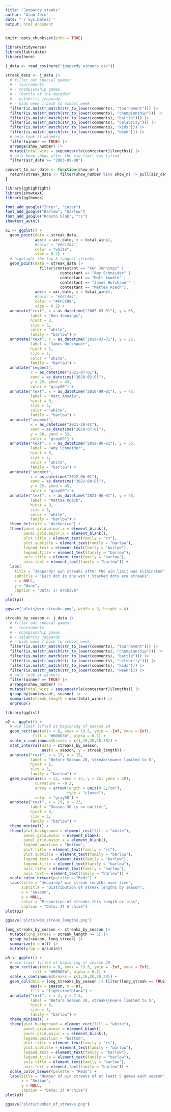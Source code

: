 ```yaml
---
title: "Jeopardy steaks"
author: "Alan Jern"
date: "`r Sys.Date()`"
output: html_document
---
```


```r
knitr::opts_chunk$set(echo = TRUE)
```

```r
library(tidyverse)
library(lubridate)
library(here)
```

```r
j_data <- read_csv(here("jeopardy_winners.csv"))
```

```r
streak_data <- j_data |> 
  # filter out special games:
  # - tournaments
  # - championship games
  # - "battle of the decades"
  # - celebrity jeopardy
  # - kids week / back to school week
  filter(is.na(str_match(str_to_lower(comments), "tournament"))) |>
  filter(is.na(str_match(str_to_lower(comments), "championship"))) |>
  filter(is.na(str_match(str_to_lower(comments), "battle"))) |>
  filter(is.na(str_match(str_to_lower(comments), "celebrity"))) |>
  filter(is.na(str_match(str_to_lower(comments), "kids"))) |>
  filter(is.na(str_match(str_to_lower(comments), "week"))) |>
  # only look at winners
  filter(winner == TRUE) |> 
  arrange(show_number) |> 
  mutate(total_wins = sequence(rle(contestant)$lengths)) |> 
  # only keep shows after the win limit was lifted
  filter(air_date >= "2003-09-08")
```


```r
convert_to_air_date <- function(show_n) {
  return(streak_data |> filter(show_number %in% show_n) |> pull(air_date))
}
```



```r
library(gghighlight)
library(showtext)
library(ggthemes)

font_add_google("Inter", "inter")
font_add_google("Barlow", "barlow")
font_add_google("Roboto Slab", "rs")
showtext_auto()

p1 <- ggplot() +
  geom_point(data = streak_data,
             aes(x = air_date, y = total_wins),
             #color = "#081484",
             color = "white",
             size = 0.2) +
  # highlight the top 5 longest streaks
  geom_point(data = streak_data |> 
               filter(contestant == "Ken Jennings" |
                        contestant == "Amy Schneider" |
                        contestant == "Matt Amodio" |
                        contestant == "James Holzhauer" |
                        contestant == "Mattea Roach"),
             aes(x = air_date, y = total_wins),
             #color = "#081484",
             color = "#FFCC00",
             size = 0.2) +
  annotate("text", x = as_datetime("2005-03-01"), y = 65,
           label = "Ken Jennings",
           hjust = 0,
           size = 3,
           color = "white",
           family = "barlow") +
  annotate("text", x = as_datetime("2019-03-01"), y = 26,
           label = "James Holzhauer",
           hjust = 1,
           size = 3,
           color = "white",
           family = "barlow") +
  annotate("segment",
           x = as_datetime("2021-07-01"),
           xend = as_datetime("2020-02-01"),
           y = 29, yend = 43,
           color = "gray80") +
  annotate("text", x = as_datetime("2018-09-01"), y = 46,
           label = "Matt Amodio",
           hjust = 0,
           size = 3,
           color = "white",
           family = "barlow") +
  annotate("segment",
           x = as_datetime("2021-10-01"),
           xend = as_datetime("2020-07-01"),
           y = 38, yend = 53,
           color = "gray80") +
  annotate("text", x = as_datetime("2019-06-01"), y = 56,
           label = "Amy Schneider",
           hjust = 0,
           size = 3,
           color = "white",
           family = "barlow") +
  annotate("segment",
           x = as_datetime("2022-06-01"),
           xend = as_datetime("2022-08-01"),
           y = 25, yend = 45,
           color = "gray80") +
  annotate("text", x = as_datetime("2021-06-01"), y = 48,
           label = "Mattea Roach",
           hjust = 0,
           size = 3,
           color = "white",
           family = "barlow") +
  theme_hc(style = "darkunica") +
  theme(panel.grid.minor.x = element_blank(),
        panel.grid.major.x = element_blank(),
        plot.title = element_text(family = "rs"),
        plot.subtitle = element_text(family = "barlow"),
        legend.text = element_text(family = "barlow"),
        legend.title = element_text(family = "barlow"),
        axis.title = element_text(family = "barlow"),
        axis.text = element_text(family = "barlow")) +
  labs(
    title = "Jeopardy! win streaks after the win limit was eliminated",
    subtitle = "Each dot is one win • Stacked dots are streaks",
    x = NULL,
    y = "Wins",
    caption = "Data: J! Archive"
  )
plot(p1)

ggsave('plots/win_streaks.png', width = 9, height = 4)
```
```r
streaks_by_season <- j_data |> 
  # filter out special games:
  # - tournaments
  # - championship games
  # - celebrity jeopardy
  # - kids week / back to school week
  filter(is.na(str_match(str_to_lower(comments), "tournament"))) |>
  filter(is.na(str_match(str_to_lower(comments), "championship"))) |>
  filter(is.na(str_match(str_to_lower(comments), "battle"))) |>
  filter(is.na(str_match(str_to_lower(comments), "celebrity"))) |>
  filter(is.na(str_match(str_to_lower(comments), "kids"))) |>
  filter(is.na(str_match(str_to_lower(comments), "week"))) |>
  # only look at winners
  filter(winner == TRUE) |> 
  arrange(show_number) |> 
  mutate(total_wins = sequence(rle(contestant)$lengths)) |> 
  group_by(contestant, season) |> 
  summarize(streak_length = max(total_wins)) |> 
  ungroup()
```

```r
library(ggdist)

p2 <- ggplot() +
  # win limit lifted at beginning of season 20
  geom_rect(aes(xmin = 0, xmax = 19.5, ymin = -Inf, ymax = Inf),
            fill = "#00008b", alpha = 0.1) +
  scale_x_continuous(breaks = c(1,10,20,30,38)) +
  stat_interval(data = streaks_by_season,
                aes(x = season, y = streak_length)) +
  annotate("text", x = 17, y = 15,
           label = "Before Season 20, streaks\nwere limited to 5",
           hjust = 1,
           size = 3,
           family = "barlow") +
  geom_curve(aes(x = 33, xend = 37, y = 25, yend = 28),
             curvature = -0.2, 
             arrow = arrow(length = unit(0.2,"cm"),
                           type = "closed"),
             color = "gray50") +
  annotate("text", x = 29, y = 23,
           label = "Season 38 is an outlier",
           hjust = 0,
           size = 3,
           family = "barlow") +
  theme_minimal() +
  theme(plot.background = element_rect(fill = "white"),
        panel.grid.minor = element_blank(),
        panel.grid.major.x = element_blank(),
        legend.position = "bottom",
        plot.title = element_text(family = "rs"),
        plot.subtitle = element_text(family = "barlow"),
        legend.text = element_text(family = "barlow"),
        legend.title = element_text(family = "barlow"),
        axis.title = element_text(family = "barlow"),
        axis.text = element_text(family = "barlow")) +
  scale_color_brewer(palette = "Reds") +
  labs(title = "Jeopardy! win streak lengths over time",
       subtitle = "Distribution of streak lengths by season",
       x = "Season",
       y = NULL,
       color = "Proportion of streaks this length or less",
       caption = "Data: J! Archive")
plot(p2)

ggsave('plots/win_streak_lengths.png')
```
```r
long_streaks_by_season <- streaks_by_season |> 
  mutate(long_streak = streak_length >= 5) |> 
  group_by(season, long_streak) |> 
  summarize(n = n()) |> 
  mutate(prop = n/sum(n))
```

```r
p3 <- ggplot() +
  # win limit lifted at beginning of season 20
  geom_rect(aes(xmin = 0, xmax = 19.5, ymin = -Inf, ymax = Inf),
            fill = "#00008b", alpha = 0.1) +
  scale_x_continuous(breaks = c(1,10,20,30,38)) +
  geom_col(data = long_streaks_by_season |> filter(long_streak == TRUE),
           aes(x = season, y = n),
           fill = "lightsteelblue4") +
  annotate("text", x = 3, y = 7.5,
           label = "Before Season 20, streaks\nwere limited to 5",
           hjust = 0,
           size = 3,
           family = "barlow") +
  theme_minimal() +
  theme(plot.background = element_rect(fill = "white"),
        panel.grid.minor = element_blank(),
        panel.grid.major.x = element_blank(),
        legend.position = "bottom",
        plot.title = element_text(family = "rs"),
        plot.subtitle = element_text(family = "barlow"),
        legend.text = element_text(family = "barlow"),
        legend.title = element_text(family = "barlow"),
        axis.title = element_text(family = "barlow"),
        axis.text = element_text(family = "barlow")) +
  scale_color_brewer(palette = "Reds") +
  labs(title = "Number of win streaks of at least 5 games each season",
       x = "Season",
       y = NULL,
       caption = "Data: J! Archive")
plot(p3)

ggsave("plots/number_of_streaks.png")
```

